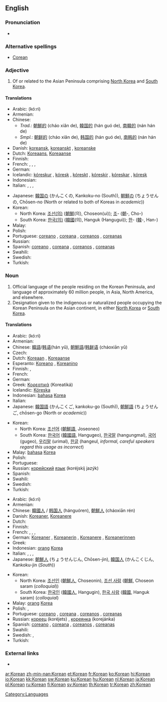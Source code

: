 {{interwiktionary|code=ko}}
{{also|korean|:Category:Korean language}}
==English==
{{wikipedia}}

===Pronunciation===
* {{audio|en-us-Korean.ogg|Audio (US)}}

===Alternative spellings===
* [[Corean]]

===Adjective===
{{en-adj|-}}

# Of or related to the Asian Peninsula comprising [[North Korea]] and [[South Korea]].

====Translations====
{{trans-top|relating to the Korean Peninsula}}
* Arabic: {{Arab|[[كوري]]}} (kó:ri) {{m}}
* Armenian: {{t|hy|կորեական|tr=koreakan|sc=Armn|xs=Armenian}}
* Chinese:
** ''Trad.'': [[朝鮮]][[的]] (cháo xiǎn de), [[韓国]][[的]] (hán guó de), [[南韓]][[的]] (nán hán de)
** ''Smpl.'': [[朝鲜]][[的]] (cháo xiǎn de), [[韩国]][[的]] (hán guó de), [[南韩]][[的]] (nán hán de)
* Danish: [[koreansk]], [[koreanskt]] {{n}}, [[koreanske]] {{p}}
* Dutch: [[Koreaans]], [[Koreaanse]]
* Finnish: {{t-|fi|korealainen}}
* French: {{t+|fr|coréen|m}}, {{t+|fr|coréenne|f}}, {{t+|fr|coréens|m|p}}, {{t+|fr|coréennes|f|p}}
* German: {{t+|de|koreanisch}}
* Icelandic: [[kóreskur]] {{m}}, [[kóresk]] {{f}}, [[kóreskt]] {{n}}, [[kóreskir]] {{m|p}}, [[kóreskar]] {{f|p}}, [[kóresk]] {{n|p}}
* Indonesian: {{t+|id|Korea|xs=Indonesian}}
* Italian: {{t+|it|coreano|m}}, {{t+|it|coreana|f}}, {{t+|it|coreani|m}}, {{t+|it|coreane|f|p}}
{{trans-mid}}
* Japanese: [[韓国]][[の]] (かんこくの, Kankoku-no (South)), [[朝鮮]][[の]] (ちょうせんの, Chōsen-no (North or related to both of Koreas in ''academic''))
* Korean:
** North Korea: [[조선]][[의|(의)]] ([[朝鮮]](의), Choseon(ui)); [[조]]- ([[朝]]-, Cho-)
** South Korea: [[한국]][[의|(의)]] ([[韓國]](의), Hanguk (Hangugui)); [[한]]- ([[韓]]-, Han-)
* Malay: {{t-|ms|Korea|xs=Malay}}
* Polish: {{t+|pl|koreański|m}}
* Portuguese: [[coreano]] {{m}}, [[coreana]] {{f}}, [[coreanos]] {{m|p}}, [[coreanas]] {{f|p}}
* Russian: {{t+|ru|корейский|tr=koréjskij|sc=Cyrl}}
* Spanish: [[coreano]] {{m}}, [[coreana]] {{f}}, [[coreanos]] {{m|p}}, [[coreanas]] {{f|p}}
* Swahili: {{t|sw|wakorea}}
* Swedish: {{t+|sv|koreansk}}
* Turkish: {{t+|tr|Kore}}
{{trans-bottom}}

===Noun===
{{en-noun}}

# Official language of the people residing on the Korean Peninsula, and language of approximately 60 million people, in Asia, North America, and elsewhere.
# Designation given to the indigenous or naturalized people occupying the Korean Peninsula on the Asian continent, in either [[North Korea]] or [[South Korea]].

====Translations====
{{trans-top|language}}
* Arabic: {{Arab|[[كوري]]}} (kó:ri) {{m}}
* Armenian: {{t-|hy|կորեերեն|tr=koreeren|sc=Armn|xs=Armenian}}
* Chinese: [[韓語]]/[[韩语]](hán yǔ), [[朝鮮語]]/[[韩鲜语]] (cháoxiān yǔ)
* Czech: {{t-|cs|korejština|f}}
* Dutch: [[Koreaan]] {{m}}, [[Koreaanse]] {{f}}
* Esperanto: [[Koreano]] {{m}}, [[Koreanino]]  {{f}}
* Finnish: {{t+|fi|korea}}, {{t+|fi|korean kieli}}
* French: {{t+|fr|coréen|m}}
* German: {{t+|de|Koreanisch}}
* Greek: [[Κορεατικά]] (Koreatiká)
* Icelandic: [[Kóreska]]
* Indonesian: [[bahasa]] [[Korea]]
* Italian: {{t+|it|coreano}}
* Japanese: [[韓国語]] (かんこくご, kankoku-go (South)), [[朝鮮語]] (ちょうせんご, chōsen-go (North or ''academic''))
{{trans-mid}}
* Korean:
** North Korea: [[조선어]] ([[朝鮮語]], Joseoneo)
** South Korea: [[한국어]] ([[韓國語]], Hangugeo), [[한국말]] (hangungmal), [[국어]] (gugeo), [[우리말]] (urimal), [[한글]] (hangeul, ''informal, careful speakers regard this usage as incorrect'')
* Malay: [[bahasa]] [[Korea]]
* Polish: {{t+|pl|koreański|m}}
* Portuguese: {{t+|pt|coreano|m}}
* Russian: [[корейский]] [[язык]] (koréjskij jazýk) {{m}}
* Spanish: {{t+|es|coreano}}
* Swahili: {{t|sw|wakorea}}
* Swedish: {{t+|sv|koreanska|c}}
* Turkish: {{t+|tr|Korece}}
{{trans-bottom}}

{{trans-top|person}}
* Arabic: {{Arab|[[كوري]]}} (kó:ri) {{m}}
* Armenian: {{t|hy|կորեացի|tr=koreac’i|sc=Armn|xs=Armenian}}
* Chinese: [[韓國人]] / [[韩国人]] (hánguóren), [[朝鮮人]] (cháoxiān rén)
* Danish: [[Koreaner]], [[Koreanere]] {{p}}
* Dutch: {{t+|nl|Koreaans|n}}
* Finnish: {{t-|fi|korealainen}}
* French: {{t+|fr|Coréen|m}}, {{t+|fr|Coréenne|f}}, {{t+|fr|Coréens|m|p}}, {{t+|fr|Coréennes|f|p}}
* German: [[Koreaner]] {{m}}, [[Koreanerin]] {{f}}, [[Koreanere]] {{m|p}}, [[Koreanerinnen]] {{f|p}}
* Greek: {{t+|el|Κορεάτης|tr=Koreátis|sc=Grek}}
* Indonesian: [[orang]] [[Korea]]
* Italian: {{t+|it|coreano|m}}, {{t+|it|coreana|f}}, {{t+|it|coreani|m|p}}, {{t+|it|coreane|f|p}}
* Japanese: [[朝鮮人]] (ちょうせんじん, Chōsen-jin), [[韓国人]] (かんこくじん, Kankoku-jin (''South''))
{{trans-mid}}
* Korean:
** North Korea: [[조선인]] ([[朝鮮人]], Choseonin), [[조선 사람]] ([[朝鮮]], Choseon saram (''colloquial''))
** South Korea: [[한국인]] ([[韓國人]], Hangugin), [[한국 사람]] ([[韓國]], Hanguk saram) (''colloquial'')
* Malay: [[orang]] [[Korea]]
* Polish: {{t+|pl|Koreańczyk|m}}, {{t+|pl|Koreanka|f}}
* Portuguese: [[coreano]] {{m}}, [[coreana]] {{f}}, [[coreanos]] {{m|p}}, [[coreanas]] {{f|p}}
* Russian: [[кореец]] (koréjets) {{m}}, [[кореянка]] (korejánka) {{f}}
* Spanish: [[coreano]] {{m}}, [[coreana]] {{f}}, [[coreanos]] {{m|p}}, [[coreanas]] {{f|p}}
* Swahili: {{t|sw|wakorea}}
* Swedish: {{t+|sv|Korean|m|alt=korean}}, {{t+|sv|koreanska|f}}
* Turkish: {{t+|tr|Koreli}}
{{trans-bottom}}

===External links===
* {{ISO 639|link=Ethnologue|1code=ko|code=kor}}

[[Category:Languages]]

[[ar:Korean]]
[[zh-min-nan:Korean]]
[[et:Korean]]
[[fr:Korean]]
[[ko:Korean]]
[[hi:Korean]]
[[io:Korean]]
[[kk:Korean]]
[[sw:Korean]]
[[ku:Korean]]
[[hu:Korean]]
[[nl:Korean]]
[[ja:Korean]]
[[pl:Korean]]
[[ru:Korean]]
[[fi:Korean]]
[[sv:Korean]]
[[th:Korean]]
[[tr:Korean]]
[[zh:Korean]]